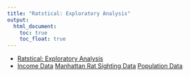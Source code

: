 ```yaml
---
title: "Ratstical: Exploratory Analysis"
output: 
  html_document:
    toc: true
    toc_float: true
---
```


<nav class="navbar">
  <ul>
    <li><a href="ratstical.html">Ratstical: Exploratory Analysis</a></li>
    <li class="dropdown">
      <a href="income.html">Income Data</a>
      <a href="ratsighting.html">Manhattan Rat Sighting Data</a>
      <a href="population.html">Population Data</a>
    </li>
  </ul>
</nav>